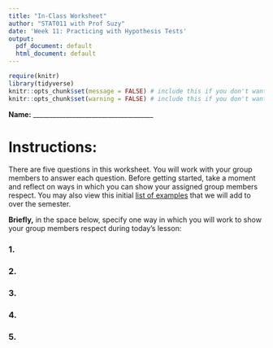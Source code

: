 ```yaml
---
title: "In-Class Worksheet"
author: "STAT011 with Prof Suzy"
date: 'Week 11: Practicing with Hypothesis Tests'
output:
  pdf_document: default
  html_document: default
---
```

```r
require(knitr)
library(tidyverse)
knitr::opts_chunk$set(message = FALSE) # include this if you don't want markdown to knit messages
knitr::opts_chunk$set(warning = FALSE) # include this if you don't want markdown to knit warnings
```

\vspace{1cm}
**Name:** _____________________________________

# Instructions:

There are five questions in this worksheet. You will work with your group members to answer each question. Before getting started, take a moment and reflect on ways in which you can show your assigned group members respect. You may also view this initial [list of examples](https://docs.google.com/document/d/1emP8SiS2IO-_blKdVmVp-CJTr0NLlKG4vzMnphH-P7E/edit?usp=sharing) that we will add to over the semester.

**Briefly,** in the space below, specify one way in which you will work to show your group members respect during today's lesson:



### 1.  
\vspace{3cm}

### 2.  

\vspace{3cm}

### 3.  



### 4.  

\vspace{3cm}


### 5.

\vspace{3cm}
